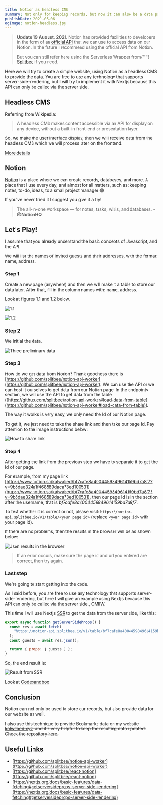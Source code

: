 ```yaml
---
title: Notion as headless CMS
summary: Not only for keeping records, but now it can also be a data provider
publishDate: 2021-05-06
ogImage: notion-headless.jpg
---
```


> <b>Update 19 August, 2021</b>. Notion has provided facilities to developers in
> the form of an <a href="https://developers.notion.com">official API</a> that
> we can use to access data on our Notion. In the future I recommend using the
> official API from Notion.
>
>   But you can still refer here using the Serverless Wrapper from{" "}
>   <a href="https://github.com/splitbee/notion-api-worker">Splitbee</a> if you
>   need.

Here we will try to create a simple website, using Notion as a headless CMS to provide the data. You are free to use any technology that supports server-side-rendering, but I will try to implement it with Nextjs because this API can only be called via the server side.

## Headless CMS

Referring from Wikipedia:

> A headless CMS makes content accessible via an API for display on any device, without a built-in front-end or presentation layer.

So, we make the user interface display, then we will receive data from the headless CMS which we will process later on the frontend.

[More details](https://www.contentful.com/r/knowledgebase/what-is-headless-cms/)

## Notion

[Notion](https://notion.so) is a place where we can create records, databases, and more. A place that I use every day, and almost for all matters, such as: keeping notes, to-do, ideas, to a small project manager 😂

If you've never tried it I suggest you give it a try!

> The all-in-one workspace — for notes, tasks, wikis, and databases. -**@NotionHQ**

## Let's Play!

I assume that you already understand the basic concepts of Javascript, and the API.

We will list the names of invited guests and their addresses, with the format: name, address.

### Step 1

Create a new page (anywhere) and then we will make it a table to store our data later. After that, fill in the column names with: name, address.

Look at figures 1.1 and 1.2 below.

![1.1](/posts/notion-as-headless/table-init.png)

![1.2](/posts/notion-as-headless/table-structure.png)

### Step 2

We initial the data.

![Three preliminary data](/posts/notion-as-headless/table-initial-data.png)

### Step 3

How do we get data from Notion? Thank goodness there is [https://github.com/splitbee/notion-api-worker](https://github.com/splitbee/notion-api-worker). We can use the API or we can host it ourselves to get data from our Notion page. In the endpoints section, we will use the API to get data from the table ([https://github.com/splitbee/notion-api-worker#load-data-from-table](https://github.com/splitbee/notion-api-worker#load-data-from-table)).

The way it works is very easy, we only need the Id of our Notion page.

To get it, we just need to take the share link and then take our page Id. Pay attention to the image instructions below:

![How to share link](/posts/notion-as-headless/share-link.png)

### Step 4

After getting the link from the previous step we have to separate it to get the Id of our page.

For example, from my page link [https://www.notion.so/kalwabed/bf7cafe8a4004459849614159bd7a8f7?v=9b5dae324a1f468589daca73ed100531](https://www.notion.so/kalwabed/bf7cafe8a4004459849614159bd7a8f7?v=9b5dae324a1f468589daca73ed100531), then our page Id is in the section after the username, that is _bf7cafe8a4004459849614159bd7a8f7_.

To test whether it is correct or not, please visit: `https://notion-api.splitbee.io/v1/table/<your page id>` (replace `<your page id>` with your page id).

If there are no problems, then the results in the browser will be as shown below:

![Json results in the browser](/posts/notion-as-headless/browser-result.png)

> If an error occurs, make sure the page id and url you entered are correct, then try again.

### Last step

We're going to start getting into the code.

As I said before, you are free to use any technology that supports server-side-rendering, but here I will give an example using Nextjs because this API can only be called via the server side., CMIIW.

This time I will use Nextjs [SSR](https://nextjs.org/docs/basic-features/data-fetching#getserversideprops-server-side-rendering) to get the data from the server side, like this:

```js
export async function getServerSideProps() {
  const res = await fetch(
    "https://notion-api.splitbee.io/v1/table/bf7cafe8a4004459849614159bd7a8f7",
  );
  const guests = await res.json();

  return { props: { guests } };
}
```

So, the end result is:

![Result from SSR](/posts/notion-as-headless/api-result.png)

Look at [Codesandbox](https://codesandbox.io/s/notion-as-cms-3v90g?file=/pages/index.js:0-269)

## Conclusion

Notion can not only be used to store our records, but also provide data for our website as well.

~~I also use this technique to provide Bookmarks data on my website [kalwabed.xyz](https://kalwabed.xyz), and it's very helpful to keep the resulting data updated. Check the repository [here](https://github.com/kalwabed/kalwabed.xyz).~~

## Useful Links

- [https://github.com/splitbee/notion-api-worker](https://github.com/splitbee/notion-api-worker)
- [https://github.com/splitbee/react-notion](https://github.com/splitbee/react-notion)
- [https://nextjs.org/docs/basic-features/data-fetching#getserversideprops-server-side-rendering](https://nextjs.org/docs/basic-features/data-fetching#getserversideprops-server-side-rendering)
